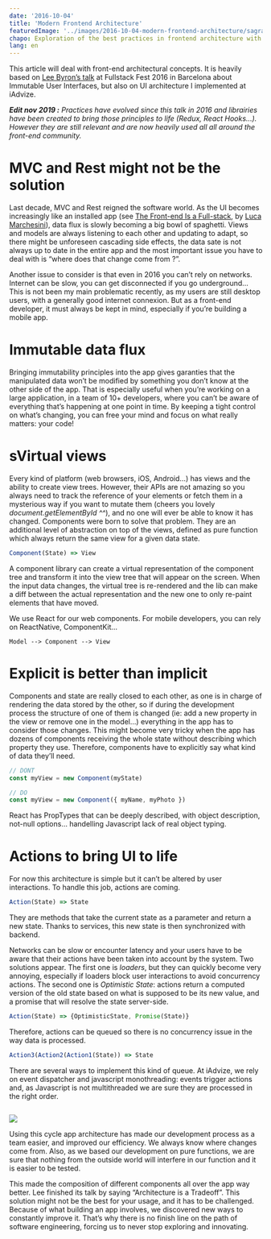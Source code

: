 ```yaml
---
date: '2016-10-04'
title: 'Modern Frontend Architecture'
featuredImage: '../images/2016-10-04-modern-frontend-architecture/sagradafamilia.jpeg'
chapo: Exploration of the best practices in frontend architecture with Lee Byron's talk at Fullstack Fest 2016
lang: en
---
```


This article will deal with front-end architectural concepts. It is heavily based on [Lee Byron’s talk](https://www.youtube.com/watch?v=pLvrZPSzHxo) at Fullstack Fest 2016 in Barcelona about Immutable User Interfaces, but also on UI architecture I implemented at iAdvize.

***Edit nov 2019 :***
_Practices have evolved since this talk in 2016 and librairies have been created to bring those principles to life (Redux, React Hooks...). However they are still relevant and are now heavily used all all around the front-end community._

# MVC and Rest might not be the solution

Last decade, MVC and Rest reigned the software world. As the UI becomes increasingly like an installed app (see [The Front-end Is a Full-stack](https://www.youtube.com/watch?v=wtURpqTgtUs&list=PLe9psSNJBf76DOOKMkDpyo_A5PfZk7JWc&index=23), by [Luca Marchesini](https://twitter.com/xbill82)), data flux is slowly becoming a big bowl of spaghetti. Views and models are always listening to each other and updating to adapt, so there might be unforeseen cascading side effects, the data sate is not always up to date in the entire app and the most important issue you have to deal with is “where does that change come from ?”.

Another issue to consider is that even in 2016 you can’t rely on networks. Internet can be slow, you can get disconnected if you go underground… This is not been my main problematic recently, as my users are still desktop users, with a generally good internet connexion. But as a front-end developer, it must always be kept in mind, especially if you’re building a mobile app.

# Immutable data flux

Bringing immutability principles into the app gives garanties that the manipulated data won’t be modified by something you don’t know at the other side of the app. That is especially useful when you’re working on a large application, in a team of 10+ developers, where you can’t be aware of everything that’s happening at one point in time. By keeping a tight control on what’s changing, you can free your mind and focus on what really matters: your code!

# sVirtual views

Every kind of platform (web browsers, iOS, Android…) has views and the ability to create view trees. However, their APIs are not amazing so you always need to track the reference of your elements or fetch them in a mysterious way if you want to mutate them (cheers you lovely _document.getElementById ^^_), and no one will ever be able to know it has changed. Components were born to solve that problem. They are an additional level of abstraction on top of the views, defined as pure function which always return the same view for a given data state.

```js
Component(State) => View
```

A component library can create a virtual representation of the component tree and transform it into the view tree that will appear on the screen. When the input data changes, the virtual tree is re-rendered and the lib can make a diff between the actual representation and the new one to only re-paint elements that have moved.

We use React for our web components. For mobile developers, you can rely on ReactNative, ComponentKit…

```
Model --> Component --> View
```

# Explicit is better than implicit

Components and state are really closed to each other, as one is in charge of rendering the data stored by the other, so if during the development process the structure of one of them is changed (ie: add a new property in the view or remove one in the model…) everything in the app has to consider those changes. This might become very tricky when the app has dozens of components receiving the whole state without describing which property they use. Therefore, components have to explicitly say what kind of data they’ll need.

```js
// DONT
const myView = new Component(myState)

// DO
const myView = new Component({ myName, myPhoto })
```

React has PropTypes that can be deeply described, with object description, not-null options… handelling Javascript lack of real object typing.

# Actions to bring UI to life

For now this architecture is simple but it can’t be altered by user interactions. To handle this job, actions are coming.

```js
Action(State) => State
```

They are methods that take the current state as a parameter and return a new state. Thanks to services, this new state is then synchronized with backend.

Networks can be slow or encounter latency and your users have to be aware that their actions have been taken into account by the system. Two solutions appear. The first one is _loaders_, but they can quickly become very annoying, especially if loaders block user interactions to avoid concurrency actions.
The second one is _Optimistic State_: actions return a computed version of the old state based on what is supposed to be its new value, and a promise that will resolve the state server-side.

```js
Action(State) => {OptimisticState, Promise(State)}
```

Therefore, actions can be queued so there is no concurrency issue in the way data is processed.

```js
Action3(Action2(Action1(State)) => State
```

There are several ways to implement this kind of queue. At iAdvize, we rely on event dispatcher and javascript monothreading: events trigger actions and, as Javascript is not multithreaded we are sure they are processed in the right order.

<Image>

![](../images/2016-10-04-modern-frontend-architecture/stage.jpeg)

</Image>

Using this cycle app architecture has made our development process as a team easier, and improved our efficiency. We always know where changes come from. Also, as we based our development on pure functions, we are sure that nothing from the outside world will interfere in our function and it is easier to be tested.

This made the composition of different components all over the app way better.
Lee finished its talk by saying “Architecture is a Tradeoff”. This solution might not be the best for your usage, and it has to be challenged. Because of what building an app involves, we discovered new ways to constantly improve it. That’s why there is no finish line on the path of software engineering, forcing us to never stop exploring and innovating.
